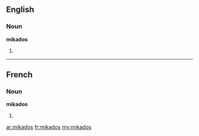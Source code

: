 ==English==

===Noun===
'''mikados'''

# {{plural of|[[mikado]]}}

----

==French==

===Noun===
'''mikados''' {{m|p}}

# {{plural of|[[mikado#French|mikado]]|lang=fr}}

[[ar:mikados]]
[[fr:mikados]]
[[my:mikados]]